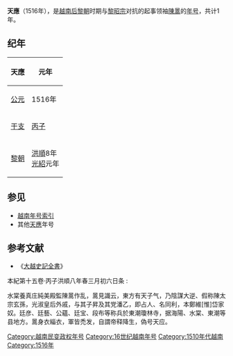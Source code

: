 {{Eranamebox|年号=天應
|起讫时间= 1516年
|政权= 
|帝王=[[陳暠|陳暠]]
|历时= 1年
|timeline=
|说明=
}}
'''天應'''（1516年），是[[越南|越南]][[后黎朝|后黎朝]]时期与[[黎昭宗|黎昭宗]]对抗的起事领袖[[陳暠_(義軍首領)|陳暠]]的[[年号|年号]]，共计1年。

== 纪年 ==

{| class="wikitable"  style="text-align:center"
!天應||元年
|-
|[[公元|公元]]||1516年
|-
|[[干支|干支]]||[[丙子|丙子]]
|-
|[[黎朝|黎朝]]||[[洪順|洪順]]8年<br />[[光紹|光紹]]元年
|} 

== 参见 ==
* [[越南年号索引|越南年号索引]]
* 其他[[天應|天應]]年号
== 参考文献 ==
* 《[[大越史記全書|大越史記全書]]》
;本紀第十五卷·丙子洪順八年春三月初六日条 : 
水棠養真庄純美殿監陳暠作乱，暠見識云，東方有天子气，乃陰謀大逆、假称陳太宗玄孫，光淑皇后外戚，与其子昇及其党潘乙，即占人、名同利，本鄭維[惟]岱家奴。廷彦、廷藝、公蘊、廷宝、段布等称兵於東潮瓊林寺，据海陽、水棠、東潮等县地方。暠身衣緇衣，軍皆禿发，自謂帝释降生，偽号天应。
{{越南年號}}
[[Category:越南民变政权年号|Category:越南民变政权年号]]
[[Category:16世纪越南年号|Category:16世纪越南年号]]
[[Category:1510年代越南|Category:1510年代越南]]
[[Category:1516年|Category:1516年]]